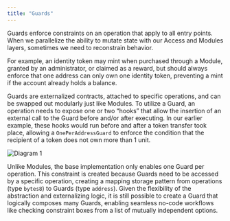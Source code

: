 ```yaml
---
title: "Guards"
---
```


Guards enforce constraints on an operation that apply to all entry points. When we parallelize the ability to mutate state with our Access and Modules layers, sometimes we need to reconstrain behavior. 

For example, an identity token may mint when purchased through a Module, granted by an administrator, or claimed as a reward, but should always enforce that one address can only own one identity token, preventing a mint if the account already holds a balance.

Guards are externalized contracts, attached to specific operations, and can be swapped out modularly just like Modules. To utilize a Guard, an operation needs to expose one or two “hooks” that allow the insertion of an external call to the Guard before and/or after executing. In our earlier example, these hooks would run before and after a token transfer took place, allowing a `OnePerAddressGuard` to enforce the condition that the recipient of a token does not own more than 1 unit.

![Diagram 1](https://station-images.nyc3.digitaloceanspaces.com/c4274523-7469-40dc-a2be-88e727554688.png)

Unlike Modules, the base implementation only enables one Guard per operation. This constraint is created because Guards need to be accessed by a specific operation, creating a mapping storage pattern from operations (type `bytes8`) to Guards (type `address`). Given the flexibility of the abstraction and externalizing logic, it is still possible to create a Guard that logically composes many Guards, enabling seamless no-code workflows like checking constraint boxes from a list of mutually independent options.